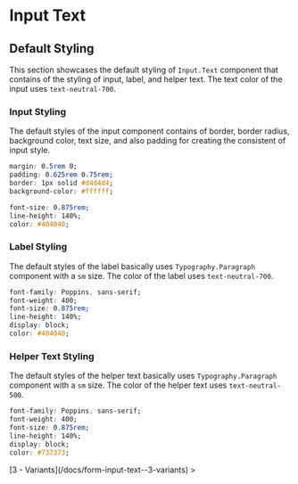 
<Meta of={InputStories} />

# Input Text

## Default Styling

This section showcases the default styling of `Input.Text` component that contains of the styling of input, label, and helper text. The text color of the input uses `text-neutral-700`.

### Input Styling

The default styles of the input component contains of border, border radius, background color, text size, and also padding for creating the consistent of input style.

```css
margin: 0.5rem 0;
padding: 0.625rem 0.75rem;
border: 1px solid #d4d4d4;
background-color: #ffffff;

font-size: 0.875rem;
line-height: 140%;
color: #404040;
```

### Label Styling

The default styles of the label basically uses `Typography.Paragraph` component with a `sm` size. The color of the label uses `text-neutral-700`.

```css
font-family: Poppins, sans-serif;
font-weight: 400;
font-size: 0.875rem;
line-height: 140%;
display: block;
color: #404040;
```

### Helper Text Styling

The default styles of the helper text basically uses `Typography.Paragraph` component with a `sm` size. The color of the helper text uses `text-neutral-500`.

```css
font-family: Poppins, sans-serif;
font-weight: 400;
font-size: 0.875rem;
line-height: 140%;
display: block;
color: #737373;
```

<div style={{ textAlign: "right" }}>
  [3 - Variants](/docs/form-input-text--3-variants) >
</div>
